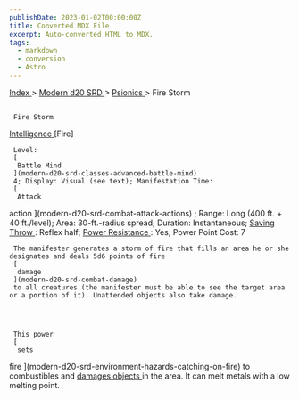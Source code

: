 ```yaml
---
publishDate: 2023-01-02T00:00:00Z
title: Converted MDX File
excerpt: Auto-converted HTML to MDX.
tags:
  - markdown
  - conversion
  - Astro
---
```


[
Index
](-index) >
[
Modern d20 SRD
](modern-d20-srd-index) >
[
Psionics
](modern-d20-srd-psionics-index) > Fire Storm

##

     Fire Storm

[
Intelligence
](modern-d20-srd-basics-ability-scores)
[Fire]

     Level:
     [
      Battle Mind
     ](modern-d20-srd-classes-advanced-battle-mind)
     4; Display: Visual (see text); Manifestation Time:
     [
      Attack

action
](modern-d20-srd-combat-attack-actions)
; Range: Long (400 ft. + 40 ft./level); Area: 30-ft.-radius spread; Duration: Instantaneous;
[
Saving
Throw
](modern-d20-srd-basics-saving-throws)
: Reflex half;
[
Power
Resistance
](modern-d20-srd-special-abilities-power-resistance)
: Yes; Power Point Cost: 7

     The manifester generates a storm of fire that fills an area he or she designates and deals 5d6 points of fire
     [
      damage
     ](modern-d20-srd-combat-damage)
     to all creatures (the manifester must be able to see the target area or a portion of it). Unattended objects also take damage.




     This power
     [
      sets

fire
](modern-d20-srd-environment-hazards-catching-on-fire)
to combustibles and
[
damages
objects
](modern-d20-srd-combat-attack-an-object)
in the area. It can melt metals with a low melting point.
